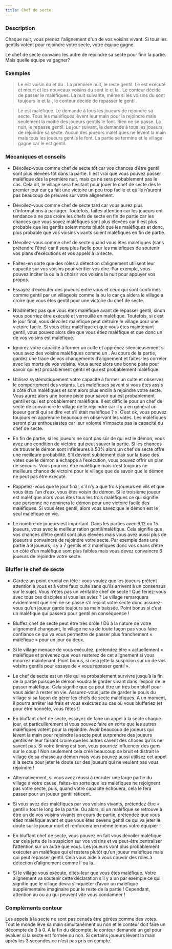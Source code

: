 ```yaml
---
title: Chef de secte
---
```



<Role CHEF_DE_SECTE header />

### Description

Chaque nuit, vous prenez l'alignement d'un de vos voisins vivant. Si tous les gentils votent pour rejoindre votre secte, votre équipe gagne.

Le chef de secte convainc les autre de rejoindre sa secte pour finir la partie. Mais quelle équipe va gagner?

### Exemples

> Le <Role CHEF_DE_SECTE /> est voisin du <Role FERMIER /> et du <Role MAGICIEN />. La première nuit, le <Role CHEF_DE_SECTE /> reste gentil. Le <Role MAGICIEN /> est exécuté et meurt et les nouveaux voisins du <Role CHEF_DE_SECTE /> sont le <Role FERMIER /> et la <Role MARIONNETTE />. Le conteur décide de passer le <Role CHEF_DE_SECTE /> maléfiques. La nuit suivante, même si les voisins du <Role CHEF_DE_SECTE /> sont toujours le <Role FERMIER /> et la <Role MARIONNETTE />, le conteur décide de repasser le <Role CHEF_DE_SECTE /> gentil.

> Le <Role CHEF_DE_SECTE /> est maléfique. Le <Role CHEF_DE_SECTE /> demande à tous les joueurs de rejoindre sa secte. Tous les maléfiques lèvent leur main pour la rejoindre mais seulement la moitié des joueurs gentils le font. Rien ne se passe. La nuit, le <Role CHEF_DE_SECTE /> repasse gentil. Le jour suivant, le <Role CHEF_DE_SECTE /> demande à tous les joueurs de rejoindre sa secte. Aucun des joueurs maléfiques ne lèvent la main mais tous les joueurs gentils le font. La partie se termine et le village gagne car le <Role CHEF_DE_SECTE /> est gentil.

### Mécaniques et conseils

- Dévoilez-vous comme chef de secte tôt car vos chances d’être gentil sont plus élevées tôt dans la partie. Il est vrai que vous pouvez passer maléfique dès la première nuit, mais ça ne sera probablement pas le cas. Cela dit, le village sera hésitant pour jouer le chef de secte dès le premier jour car ça fait une victoire un peu trop facile et qu’ils n’auront pas beaucoup de preuves sur votre alignement. 

- Dévoilez-vous comme chef de secte tard car vous aurez plus d’informations à partager. Toutefois, faites attention car les joueurs ont tendance à ne pas croire les chefs de secte en fin de partie car les chances que vous soyez maléfiques sont plus élevées car il est plus probable que les gentils soient morts plutôt que les maléfiques et donc, plus probable que vos voisins vivants soient maléfiques en fin de partie.

- Dévoilez-vous comme chef de secte quand vous êtes maléfiques (sans prétendre l’être) car il sera plus facile pour les maléfiques de soutenir vos plans d’exécutions et vos appels à la secte.

- Faites-en sorte que des rôles à détection d’alignement utilisent leur capacité sur vos voisins pour vérifier vos dire. Par exemple, vous pouvez inciter la <Role FEMME_DE_CHAMBRE /> ou la <Role COUTURIERE /> à choisir vos voisins la nuit pour appuyer vos propos. 

- Essayez d’exécuter des joueurs entre vous et ceux qui sont confirmés comme gentil par un villageois comme la <Role PUCELLE /> ou le <Role NOBLE /> car ça aidera le village a croire que vous êtes gentil pour une victoire du chef de secte.

- N’admettez pas que vous êtes maléfique avant de repasser gentil, sinon vous pourriez être exécuté et verrouillé en maléfique. Toutefois, si c’est le jour final, vous dévoilez maléfique peut détruire le village pour une victoire facile. Si vous étiez maléfique et que vous êtes maintenant gentil, vous pouvez alors dire que vous étiez maléfique et que donc un de vos voisins est maléfique. 

- Ignorez votre capacité à former un culte et apprenez silencieusement si vous avez des voisins maléfiques comme un <Role EMPATHIQUE />. Au cours de la partie, gardez une trace de vos changements d’alignement et faites-les corréler avec les morts de vos voisins. Vous aurez alors une bonne piste pour savoir qui est probablement gentil et qui est probablement maléfique. 

- Utilisez systématiquement votre capacité à former un culte et observez le comportement des votants. Les maléfiques savent si vous êtes assis à côté d’un maléfiques et sont alors plus enclin à rejoindre votre secte. Vous aurez alors une bonne piste pour savoir qui est probablement gentil et qui est probablement maléfique. Il est difficile pour un chef de secte de convaincre le village de le rejoindre car il y a en général un joueur gentil qui se dire «et s’il était maléfique ? ». C’est ok, vous pouvez toujours en apprendre beaucoup en observant les votes. Les maléfiques seront plus enthousiastes car leur volonté n’impacte pas la capacité du chef de secte. 

- En fin de partie, si les joueurs ne sont pas sûr de qui est le démon, vous avez une condition de victoire qui peut sauver la partie. Si les chances de trouver le démon sont inférieures à 50% alors un chef de secte offre une meilleure probabilité. S’il devient subitement clair sur la base des votes que le démon a échappé à l’exécution, vous pouvez offrir un plan de secours. Vous pourriez être maléfique mais c’est toujours ne meilleure chance de victoire pour le village que de savoir que le démon ne peut pas être exécuté. 

- Rappelez-vous que le jour final, s’il n’y a que trois joueurs en vils et que vous êtes l’un d’eux, vous êtes voisin du démon. Si le troisième joueur est maléfique alors vous êtes tous les trois maléfiques ce qui signifie que personne ne nominera le démon pour une victoire facile des maléfiques. Si vous êtes gentil, alors vous savez que le démon est le seul maléfique en vie.

- Le nombre de joueurs est important. Dans les parties avec 9,12 ou 15 joueurs, vous avec le meilleur ration gentil/maléfique. Cela signifie que vos chances d’être gentil sont plus élevées mais vous avez aussi plus de joueurs à convaincre de rejoindre votre secte. Par exemple dans une partie à 9 joueurs, il y a 7 gentils et 2 maléfiques donc vos chans d’être un côté d’un maléfique sont plus faibles mais vous devez convaincre 6 joueurs de rejoindre votre secte.

### Bluffer le chef de secte

- Gardez un point crucial en tête : vous voulez que les joueurs prêtent attention à vous et à votre faux culte sans qu’ils arrivent à un consensus sur le sujet. Vous n’êtes pas un véritable chef de secte ! Que feriez-vous avec tous ces disciples si vous les aviez ? Le village remarquera évidemment que rien ne se passe s’il rejoint votre secte donc assurez-vous qu’un joueur garde toujours sa main baissée. Point bonus si c’est un maléfique qui passera pour gentil en conséquence ! 

- Bluffez chef de secte peut être très drôle ! Dû à la nature de votre alignement changeant, le village ne va de toute façon pas vous faire confiance ce qui va vous permettre de passer plus franchement « maléfique » pour un jour ou deux.

- Si le village menace de vous exécutez, prétendez être « actuellement » maléfique et prévenez que vous resterez de cet alignement si vous mourrez maintenant. Point bonus, si cela jette la suspicion sur un de vos voisins gentils pour essaye de « vous repasser gentil ».

- Le chef de secte est un rôle qui va probablement survivre jusqu’à la fin de la partie puisque le démon voudra le garder vivant dans l’espoir de le passer maléfique. Cela signifie que ça peut être un très bon bluff pour vous aider à rester en vie. Assurez-vous juste de garder le pouls du village si sa façon de gérer les chefs de secte maléfiques. A un moment, il pourra arrêter les frais et vous exécutez au cas où vous blufferiez (et pour être honnête, vous l’êtes !)

- En bluffant chef de secte, essayez de faire un appel à la secte chaque jour, et particulièrement si vous pouvez faire en sorte que les autres maléfiques votent pour la rejoindre. Avoir beaucoup de joueurs qui lèvent la main pour rejoindre la secte peut surprendre des joueurs gentils en leur faisant croire que les autres savent des choses qu’ils ne savent pas. Si votre timing est bon, vous pourriez influencer des gens sur le coup ! Non seulement cela créé beaucoup de bruit et distrait le village de sa chasse au démon mais vous pouvez aussi utilisez cet appel à la secte pour jeter le doute sur des joueurs qui ne veulent pas vous rejoindre !

- Alternativement, si vous avez réussi à recruter une large partie du village à votre cause, faites-en sorte que les maléfiques ne rejoignent pas votre secte, puis, quand votre capacité échouera, cela le fera passer pour un joueur gentil réticent.

- Si vous avez des maléfiques par vos voisins vivants, prétendez être « gentil » tout le long de la partie. Ou alors, si un maléfique se retrouve à être un de vos voisins vivants en cours de partie, prétendez que vous étiez maléfique avant et que vous êtes devenu gentil ce qui va jeter le doute sur le joueur mort et renforcera en même temps votre équipier !

- En bluffant chef de secte, vous pouvez en fait vous dévoiler maléfique car cela jette de la suspicion sur vos voisins et va peut-être centraliser l’attention sur un autre que vous. Les joueurs vont plus probablement exécuter un maléfique qui el restera plutôt qu’un joueur maléfique mais qui peut repasser gentil. Cela vous aide à vous couvrir des rôles à détection d’alignement comme l’<Role EMPATHIQUE /> ou la <Role COUTURIERE />.

- Si le village vous exécute, dites-leur que vous êtes maléfique. Votre alignement va soutenir cette déclaration s’il y a un <Role ORACLE /> par exemple ce qui signifie que le village devra s’inquiéter d’avoir un maléfique supplémentaire imaginaire pour le reste de la partie ! Cependant, attention au <Role REVEUR /> ou au <Role CROQUE_MORT /> qui peuvent vite vous condamner !

### Compléments conteur

Les appels à la secte ne sont pas censés être gérées comme des votes. Tout le monde lève sa main simultanément ou non et le conteur doit faire un décompte de 3 à 0. A la fin du décompte, le conteur demande un gel pour évaluer si la secte est formée ou non. Si certains joueurs lèvent la main après les 3 secondes ce n’est pas pris en compte.